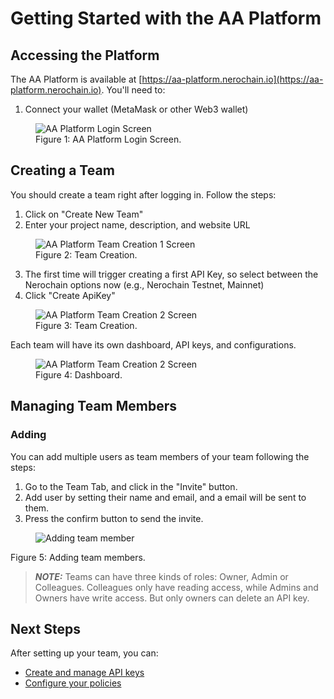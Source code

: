 

# Getting Started with the AA Platform

## Accessing the Platform

The AA Platform is available at [https://aa-platform.nerochain.io](https://aa-platform.nerochain.io). You'll need to:

1. Connect your wallet (MetaMask or other Web3 wallet)

<div className="mt-8 mb-8">
  <figure className="text-center">
    <img 
      src="/assets/aaPlatform/gifs/Loginaa.gif" 
      alt="AA Platform Login Screen"
      className="mx-auto rounded-lg shadow-md"
    />
    <figcaption className="mt-2 text-sm italic text-gray-600 text-center">
      Figure 1: AA Platform Login Screen.
  </figcaption>
  </figure>
</div>

## Creating a Team

You should create a team right after logging in. Follow the steps:

1. Click on "Create New Team"
2. Enter your project name, description, and website URL

<div className="mt-8 mb-8">
  <figure className="text-center">
    <img 
      src="/assets/aaPlatform/gifs/create1.gif" 
      alt="AA Platform Team Creation 1 Screen"
      className="mx-auto rounded-lg shadow-md"
    />
    <figcaption className="mt-2 text-sm italic text-gray-600 text-center">
      Figure 2: Team Creation.
  </figcaption>
  </figure>
</div>

3. The first time will trigger creating a first API Key, so select between the Nerochain options now (e.g., Nerochain Testnet, Mainnet)
4. Click "Create ApiKey"

<div className="mt-8 mb-8">
  <figure className="text-center">
    <img 
      src="/assets/aaPlatform/gifs/create2.gif" 
      alt="AA Platform Team Creation 2 Screen"
      className="mx-auto rounded-lg shadow-md"
    />
    <figcaption className="mt-2 text-sm italic text-gray-600 text-center">
      Figure 3: Team Creation.
  </figcaption>
  </figure>
</div>

Each team will have its own dashboard, API keys, and configurations.

<div className="mt-8 mb-8">
  <figure className="text-center">
    <img 
      src="/assets/aaPlatform/gifs/dash.gif" 
      alt="AA Platform Team Creation 2 Screen"
      className="mx-auto rounded-lg shadow-md"
    />
    <figcaption className="mt-2 text-sm italic text-gray-600 text-center">
      Figure 4: Dashboard.
  </figcaption>
  </figure>
</div>

## Managing Team Members

### Adding

You can add multiple users as team members of your team following the steps:

1. Go to the Team Tab, and click in the "Invite" button.
2. Add user by setting their name and email, and a email will be sent to them. 
3. Press the confirm button to send the invite. 

<div className="mt-8 mb-8">
  <figure className="text-center">
    <img 
      src="/assets/aaPlatform/gifs/addmember.gif" 
      alt="Adding team member"
      className="mx-auto rounded-lg shadow-md"
    />
  </figure>
  <figcaption className="mt-2 text-sm italic text-gray-600 text-center">
      Figure 5: Adding team members.
  </figcaption>
</div>

> **_NOTE:_**  Teams can have three kinds of roles: Owner, Admin or Colleagues. Colleagues only have reading access, while Admins and Owners have write access. But only owners can delete an API key.

## Next Steps

After setting up your team, you can:
- [Create and manage API keys](/en/developer-tools/aa-platform/managing-api-keys)
- [Configure your policies](/en/developer-tools/aa-platform/configuring-policies)



<PageFeedback path="/en/developer-tools/aa-platform/getting-started" />
